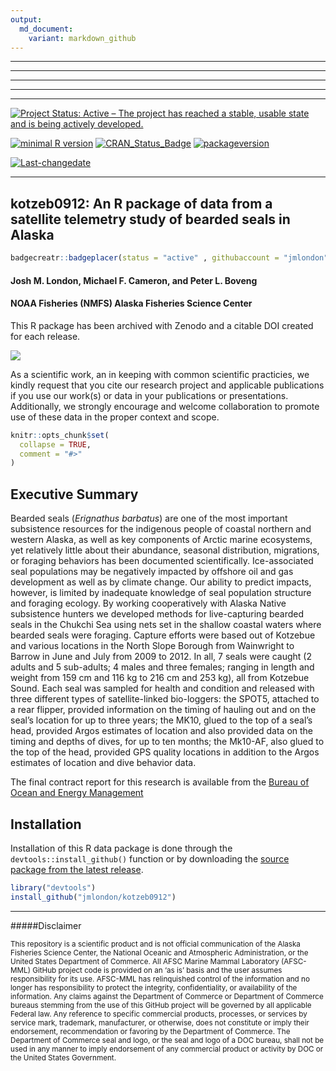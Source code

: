 ```yaml
---
output:
  md_document:
    variant: markdown_github
---
```

 
---
 
 
---
 
 
---
 
 
---
 
 
******
 
[![Project Status: Active – The project has reached a stable, usable state and is being actively developed.](http://www.repostatus.org/badges/latest/active.svg)](http://www.repostatus.org/#active)
 
[![minimal R version](https://img.shields.io/badge/R%3E%3D-3.1.1-6666ff.svg)](https://cran.r-project.org/)
[![CRAN_Status_Badge](http://www.r-pkg.org/badges/version/kotzeb0912)](https://cran.r-project.org/package=kotzeb0912)
[![packageversion](https://img.shields.io/badge/Package%20version-1.0-orange.svg?style=flat-square)](commits/master)
 

[![Last-changedate](https://img.shields.io/badge/last%20change-`r gsub('-', '--', Sys.Date())`-yellowgreen.svg)](/commits/master)

******

## kotzeb0912: An R package of data from a satellite telemetry study of bearded seals in Alaska

```r
badgecreatr::badgeplacer(status = "active" , githubaccount = "jmlondon",githubrepo = "kotzeb0912")
```

#### Josh M. London, Michael F. Cameron, and Peter L. Boveng
#### NOAA Fisheries (NMFS) Alaska Fisheries Science Center

This R package has been archived with Zenodo and a citable DOI created for each release.

<a href="https://zenodo.org/badge/latestdoi/22898/jmlondon/kotzeb0912"><img src="https://zenodo.org/badge/22898/jmlondon/kotzeb0912.svg"></a>

As a scientific work, an in keeping with common scientific practicies, we kindly request that you cite our research project and applicable publications if you use our work(s) or data in your publications or presentations. Additionally, we strongly encourage and welcome collaboration to promote use of these data in the proper context and scope.

```r
knitr::opts_chunk$set(
  collapse = TRUE,
  comment = "#>"
)
```

## Executive Summary

Bearded seals (_Erignathus barbatus_) are one of the most important subsistence
resources for the indigenous people of coastal northern and western Alaska, as
well as key components of Arctic marine ecosystems, yet relatively little about
their abundance, seasonal distribution, migrations, or foraging behaviors has
been documented scientifically. Ice-associated seal populations may be
negatively impacted by offshore oil and gas development as well as by climate
change. Our ability to predict impacts, however, is limited by inadequate
knowledge of seal population structure and foraging ecology. By working
cooperatively with Alaska Native subsistence hunters we developed methods for
live-capturing bearded seals in the Chukchi Sea using nets set in the shallow
coastal waters where bearded seals were foraging.  Capture efforts were based
out of Kotzebue and various locations in the North Slope Borough from Wainwright
to Barrow in June and July from 2009 to 2012.  In all, 7 seals were caught (2
adults and 5 sub-adults; 4 males and three females; ranging in length and weight
from 159 cm and 116 kg to 216 cm and 253 kg), all from Kotzebue Sound.  Each
seal was sampled for health and condition and released with three different types
of satellite-linked bio-loggers: the SPOT5, attached
to a rear flipper, provided information on the timing of hauling out and on the
seal’s location for up to three years; the MK10, glued to the top of a
seal’s head, provided Argos estimates of location and also provided
data on the timing and depths of dives, for up to ten months; the Mk10-AF, also
glued to the top of the head, provided GPS quality locations in addition to the
Argos estimates of location and dive behavior data.

The final contract report for this research is available from the [Bureau of
Ocean and Energy Management](http://www.boem.gov/BOEM-Newsroom/Library/Publications/2013/BOEM_2013_001150_pdf.aspx)

## Installation

Installation of this R data package is done through the `devtools::install_github()`
function or by downloading the [source package from the latest release](https://github.com/jmlondon/kotzeb0912/releases).

```r
library("devtools")
install_github("jmlondon/kotzeb0912")
```

*************************************************

#####Disclaimer

<sub>This repository is a scientific product and is not official communication of the Alaska Fisheries Science Center, the National Oceanic and Atmospheric Administration, or the United States Department of Commerce. All AFSC Marine Mammal Laboratory (AFSC-MML) GitHub project code is provided on an ‘as is’ basis and the user assumes responsibility for its use. AFSC-MML has relinquished control of the information and no longer has responsibility to protect the integrity, confidentiality, or availability of the information. Any claims against the Department of Commerce or Department of Commerce bureaus stemming from the use of this GitHub project will be governed by all applicable Federal law. Any reference to specific commercial products, processes, or services by service mark, trademark, manufacturer, or otherwise, does not constitute or imply their endorsement, recommendation or favoring by the Department of Commerce. The Department of Commerce seal and logo, or the seal and logo of a DOC bureau, shall not be used in any manner to imply endorsement of any commercial product or activity by DOC or the United States Government.</sub>

